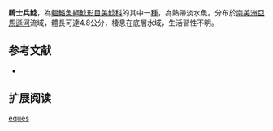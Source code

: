 {{Speciesbox
| name = 騎士兵鯰
| image =  
| image_width = 250px
| image_caption = 
| status = NE
| status_system = IUCN3.1
| genus = Corydoras
| species = eques 
| authority = [[Steindachner|Steindachner]], 1876
| synonyms =  
}}

'''騎士兵鯰'''，為[[輻鰭魚綱|輻鰭魚綱]][[鯰形目|鯰形目]][[美鯰科|美鯰科]]的其中一[[種|種]]，為熱帶淡水魚。分布於[[南美洲|南美洲]][[亞馬遜河|亞馬遜河]]流域，體長可達4.8公分，棲息在底層水域，生活習性不明。

==参考文献==
*{{FishBase_species|genus=Corydoras|species=eques|year=2014|month=11}}

== 扩展阅读 ==
{{refbegin}}
{{wikispecies-inline|Corydoras eques|騎士兵鯰}}
{{refend}}
{{Taxonbar|from=Q1767186}}

[[Category:兵鯰屬|eques]]